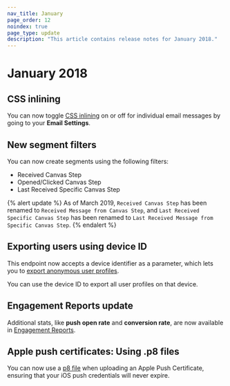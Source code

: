 ```yaml
---
nav_title: January
page_order: 12
noindex: true
page_type: update
description: "This article contains release notes for January 2018."
---
```

# January 2018

## CSS inlining

You can now toggle [CSS inlining][84] on or off for individual email messages by going to your **Email Settings**.

## New segment filters

You can now create segments using the following filters:
- Received Canvas Step
- Opened/Clicked Canvas Step
- Last Received Specific Canvas Step

{% alert update %}
As of March 2019, `Received Canvas Step` has been renamed to `Received Message from Canvas Step`, and `Last Received Specific Canvas Step` has been renamed to `Last Received Message from Specific Canvas Step`.
{% endalert %}

## Exporting users using device ID

This endpoint now accepts a device identifier as a parameter, which lets you to [export anonymous user profiles][82].

You can use the device ID to export all user profiles on that device.

## Engagement Reports update

Additional stats, like **push open rate** and **conversion rate**, are now available in [Engagement Reports][81].

## Apple push certificates: Using .p8 files

You can now use a [p8 file][80] when uploading an Apple Push Certificate, ensuring that your iOS push credentials will never expire.


[80]: {{site.baseurl}}/developer_guide/platform_integration_guides/swift/push_notifications/integration/#recommended-option-using-a-p8-file-authentication-tokens
[81]: {{site.baseurl}}/user_guide/data_and_analytics/reporting/engagement_reports/#engagement-reports
[82]: {{site.baseurl}}/developer_guide/rest_api/export/#users-by-identifier-endpoint
[84]: {{site.baseurl}}/user_guide/message_building_by_channel/email/css_inline/#css-inlining
